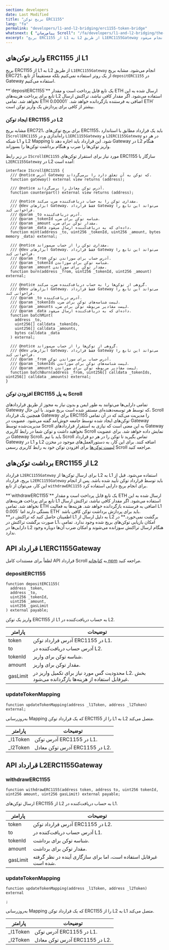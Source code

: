 ```yaml
---
section: developers
date: Last Modified
title: "بریج توکن ERC1155"
lang: "fa"
permalink: "developers/l1-and-l2-bridging/erc1155-token-bridge"
whatsnext: { "پیام‌رسان Scroll": "/fa/developers/l1-and-l2-bridging/the-scroll-messenger/" }
excerpt: "بریج ERC1155 از L1 به L2 از طریق L1ERC1155Gateway انجام می‌شود."
---
```



## واریز توکن‌های ERC1155 از L1

بریج ERC1155 از L1 به L2 از طریق `L1ERC1155Gateway` انجام می‌شود. مشابه بریج ERC721، از یک روتر استفاده نمی‌کنیم بلکه مستقیماً از تابع `depositERC1155` در Gateway استفاده می‌کنیم.

<Aside type="tip" title="">
  **`depositERC1155`** یک تابع قابل پرداخت است و مقدار ETH ارسال شده به این تابع برای پرداخت هزینه‌های L2 استفاده می‌شود. اگر مقدار کافی نباشد، تراکنش ارسال نخواهد شد. تمامی ETH اضافی به فرستنده بازگردانده خواهد شد. `0.00001 ETH` بیشتر از کافی برای پردازش یک واریز توکن است.
</Aside>

### ایجاد توکن ERC1155 در L2

مشابه بریج ERC721، برای بریج توکن‌های ERC1155، باید یک قرارداد مطابق با استاندارد `IScrollERC1155` راه‌اندازی و در `L1ERC1155Gateway` و `L2ERC1155Gateway` در هر دو شبکه L1 و L2 Mapping شود. این قرارداد باید اجازه دهد تا Gateway در L2 هنگام واریز توکن‌ها را ضرب و هنگام برداشت توکن‌ها را بسوزاند.

در زیر رابط `IScrollERC1155` مورد نیاز برای استقرار توکن‌های ERC1155 سازگار با `L2ERC1155Gateway` در L2 آمده است:

```solidity
interface IScrollERC1155 {
  /// @notice آدرس Gateway که توکن به آن تعلق دارد را برمی‌گرداند.
  function gateway() external view returns (address);

  /// @notice آدرس توکن معادل را برمی‌گرداند.
  function counterpart() external view returns (address);

  /// @notice مقداری توکن را به حساب دریافت‌کننده ضرب می‌کند.
  /// @dev ابزارهای Gateway، فقط قرارداد Gateway می‌تواند این تابع را فراخوانی کند.
  /// @param _to آدرس دریافت‌کننده.
  /// @param _tokenId شناسه توکن برای ضرب.
  /// @param _amount مقدار توکن برای ضرب.
  /// @param _data داده‌ای که به دریافت‌کننده ارسال می‌شود.
  function mint(address _to, uint256 _tokenId, uint256 _amount, bytes memory _data) external;

  /// @notice مقداری توکن را از حساب می‌سوزاند.
  /// @dev ابزارهای Gateway، فقط قرارداد Gateway می‌تواند این تابع را فراخوانی کند.
  /// @param _from آدرس حساب برای سوزاندن توکن.
  /// @param _tokenId شناسه توکن برای سوزاندن.
  /// @param _amount مقدار توکن برای سوزاندن.
  function burn(address _from, uint256 _tokenId, uint256 _amount) external;

  /// @notice گروهی از توکن‌ها را به حساب دریافت‌کننده ضرب می‌کند.
  /// @dev ابزارهای Gateway، فقط قرارداد Gateway می‌تواند این تابع را فراخوانی کند.
  /// @param _to آدرس دریافت‌کننده.
  /// @param _tokenIds لیست شناسه‌های توکن برای ضرب.
  /// @param _amounts لیست مقادیر مربوطه توکن برای ضرب.
  /// @param _data داده‌ای که به دریافت‌کننده ارسال می‌شود.
  function batchMint(
    address _to,
    uint256[] calldata _tokenIds,
    uint256[] calldata _amounts,
    bytes calldata _data
  ) external;

  /// @notice گروهی از توکن‌ها را از حساب می‌سوزاند.
  /// @dev ابزارهای Gateway، فقط قرارداد Gateway می‌تواند این تابع را فراخوانی کند.
  /// @param _from آدرس حساب برای سوزاندن توکن.
  /// @param _tokenIds لیست شناسه‌های توکن برای سوزاندن.
  /// @param _amounts لیست مقادیر مربوطه توکن برای سوزاندن.
  function batchBurn(address _from, uint256[] calldata _tokenIds, uint256[] calldata _amounts) external;
}
```

### افزودن توکن ERC1155 به پل Scroll

تمامی دارایی‌ها می‌توانند به طور ایمن و بدون نیاز به مجوز از طریق قراردادهای Gateway که توسط هر توسعه‌دهنده‌ای مستقر شده است بریج شوند. با این حال، Scroll همچنین یک قرارداد Gateway برای ERC1155 را مدیریت می‌کند که در آن تمامی توکن‌های ایجاد شده توسط جامعه خوش‌آمد گفته می‌شود. عضویت در Gateway مدیریت‌شده توسط Scroll به این معنی است که نیازی به استقرار قراردادهای Gateway نخواهید داشت و توکن شما در رابط کاربری Scroll نمایش داده خواهد شد. برای عضویت در Gateway Scroll، باید با تیم Scroll تماس بگیرید تا توکن را در هر دو قرارداد Gateway در L1 و L2 اضافه کنند. برای این کار، به دستورالعمل‌های موجود در مخزن [لیست توکن‌ها](https://github.com/scroll-tech/token-list) برای افزودن توکن خود به رابط کاربری رسمی Scroll مراجعه کنید.

## برداشت توکن‌های ERC1155 از L2

قرارداد `L2ERC1155Gateway` برای ارسال توکن‌ها از L2 به L1 استفاده می‌شود. قبل از بریج، قرارداد `L2ERC1155Gateway` باید توسط قرارداد توکن تأیید شده باشد. پس از انجام این کار، می‌توان از تابع `withdrawERC1155` برای انجام بریج دارایی استفاده کرد.

<Aside type="tip" title="">
  **`withdrawERC1155`** یک تابع قابل پرداخت است و مقدار ETH ارسال شده به این تابع برای پرداخت هزینه‌های L1 استفاده می‌شود. اگر مقدار کافی نباشد، تراکنش ارسال نخواهد شد. تمامی ETH اضافی به فرستنده بازگردانده خواهد شد. هزینه‌ها به فعالیت L1 بستگی دارند اما `0.005 ETH` باید برای پردازش برداشت توکن کافی باشد.
</Aside>

<Aside type="caution" title="">
  **اطمینان حاصل کنید که تراکنش در L1 به دلیل ارسال از L2 برگشت نمی‌خورد.** در صورت برگشت تراکنش در L1، امکان بازیابی توکن‌های بریج شده وجود ندارد. تمامی دارایی‌ها در L2 هنگام ارسال تراکنش سوزانده می‌شوند و امکان ضرب آن‌ها دوباره وجود ندارد.
</Aside>

## API قرارداد L1ERC1155Gateway

لطفاً برای مستندات کامل API قرارداد Scroll به [کتابخانه npm](https://www.npmjs.com/package/@scroll-tech/contracts?activeTab=code) مراجعه کنید.

### depositERC1155

```solidity
function depositERC1155(
  address _token,
  address _to,
  uint256 _tokenId,
  uint256 _amount,
  uint256 _gasLimit
) external payable;
```

واریز یک توکن ERC1155 از L1 به حساب دریافت‌کننده در L2.

| پارامتر | توضیحات                                       |
| ------- | --------------------------------------------- |
| token   | آدرس قرارداد توکن ERC1155 در L1.              |
| to      | آدرس حساب دریافت‌کننده در L2.                |
| tokenId | شناسه توکن برای واریز.                        |
| amount  | مقدار توکن برای واریز.                        |
| gasLimit| محدودیت گس مورد نیاز برای تکمیل واریز در L2. بخش غیرقابل استفاده از هزینه‌ها بازگردانده می‌شود. |

### updateTokenMapping

```solidity
function updateTokenMapping(address _l1Token, address _l2Token) external;
```

به‌روزرسانی Mapping که یک قرارداد توکن ERC1155 را از L1 به L2 متصل می‌کند.

| پارامتر | توضیحات                                    |
| ------- | ------------------------------------------ |
| \_l1Token | آدرس توکن ERC1155 در L1.                    |
| \_l2Token | آدرس توکن معادل ERC1155 در L2.              |

## API قرارداد L2ERC1155Gateway

### withdrawERC1155

```solidity
function withdrawERC1155(address token, address to, uint256 tokenId, uint256 amount, uint256 gasLimit) external payable;
```

ارسال توکن‌های ERC1155 از L2 به حساب دریافت‌کننده در L1.

| پارامتر | توضیحات                                                              |
| ------- | -------------------------------------------------------------------- |
| token   | آدرس قرارداد توکن ERC1155 در L2.                                     |
| to      | آدرس حساب دریافت‌کننده در L1.                                       |
| tokenId | شناسه توکن برای برداشت.                                              |
| amount  | مقدار توکن برای برداشت.                                              |
| gasLimit| غیرقابل استفاده است، اما برای سازگاری آینده در نظر گرفته شده است.  |

### updateTokenMapping

```solidity
function updateTokenMapping(address _l1Token, address _l2Token) external

;
```

به‌روزرسانی Mapping که یک قرارداد توکن ERC1155 را از L2 به L1 متصل می‌کند.

| پارامتر | توضیحات                                    |
| ------- | ------------------------------------------ |
| \_l1Token | آدرس توکن ERC1155 در L1.                    |
| \_l2Token | آدرس توکن معادل ERC1155 در L2.              |
